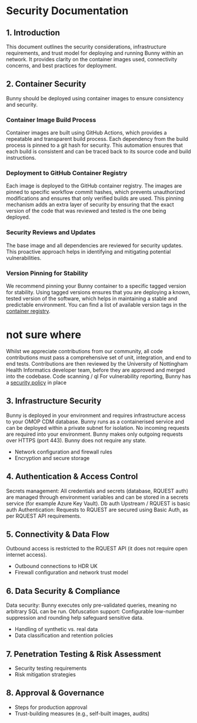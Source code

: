 # Security Documentation

## 1. Introduction
This document outlines the security considerations, infrastructure requirements, and trust model for deploying and running Bunny within an network. 
It provides clarity on the container images used, connectivity concerns, and best practices for deployment.

## 2.	Container Security
Bunny should be deployed using container images to ensure consistency and security. 

### Container Image Build Process
Container images are built using GitHub Actions, which provides a repeatable and transparent build process. 
Each dependency from the build process is pinned to a git hash for security.
This automation ensures that each build is consistent and can be traced back to its source code and build instructions.

### Deployment to GitHub Container Registry
Each image is deployed to the GitHub container registry. The images are pinned to specific workflow commit hashes, which prevents unauthorized modifications and ensures that only verified builds are used. 
This pinning mechanism adds an extra layer of security by ensuring that the exact version of the code that was reviewed and tested is the one being deployed.

### Security Reviews and Updates
The base image and all dependencies are reviewed for security updates. This proactive approach helps in identifying and mitigating potential vulnerabilities.

### Version Pinning for Stability
We recommend pinning your Bunny container to a specific tagged version for stability. 
Using tagged versions ensures that you are deploying a known, tested version of the software, which helps in maintaining a stable and predictable environment. 
You can find a list of available version tags in the [container registry](https://github.com/Health-Informatics-UoN/hutch-bunny/pkgs/container/hutch%2Fbunny).


# not sure where
Whilst we appreciate contributions from our community, all code contributions must pass a comprehensive set of unit, integration, and end to end tests. 
Contributions are then reviewed by the University of Nottingham Health Informatics developer team, before they are approved and merged into the codebase.
Code scanning / ql
For vulnerability reporting, Bunny has a [security policy](https://github.com/Health-Informatics-UoN/hutch-bunny/security) in place

## 3.	Infrastructure Security
Bunny is deployed in your environment and requires infrastructure access to your OMOP CDM database.
Bunny runs as a containerised service and can be deployed within a private subnet for isolation.
No incoming requests are required into your environment.
Bunny makes only outgoing requests over HTTPS (port 443).
Bunny does not require any state.
- Network configuration and firewall rules
- Encryption and secure storage

## 4.	Authentication & Access Control
Secrets management: All credentials and secrets (database, RQUEST auth) are managed through environment variables and can be stored in a secrets service (for example Azure Key Vault).
Db auth
Upstream / RQUEST is basic auth
Authentication: Requests to RQUEST are secured using Basic Auth, as per RQUEST API requirements.

## 5.	Connectivity & Data Flow
Outbound access is restricted to the RQUEST API (it does not require open internet access).
- Outbound connections to HDR UK
- Firewall configuration and network trust model

## 6.	Data Security & Compliance
Data security: Bunny executes only pre-validated queries, meaning no arbitrary SQL can be run.
Obfuscation support: Configurable low-number suppression and rounding help safeguard sensitive data.
- Handling of synthetic vs. real data
- Data classification and retention policies

## 7.	Penetration Testing & Risk Assessment
- Security testing requirements
- Risk mitigation strategies

## 8.	Approval & Governance
- Steps for production approval
- Trust-building measures (e.g., self-built images, audits)
